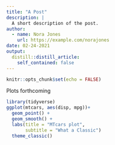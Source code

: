 ```yaml
---
title: "A Post"
description: |
  A short description of the post.
author:
  - name: Nora Jones
    url: https://example.com/norajones
date: 02-24-2021
output:
  distill::distill_article:
    self_contained: false
---
```



```r
knitr::opts_chunk$set(echo = FALSE)
```

Plots forthcoming

```r
library(tidyverse)
ggplot(mtcars, aes(disp, mpg))+
  geom_point() +
  geom_smooth() +
  labs(title = "MTcars plot",
       subtitle = "What a Classic")
  theme_classic()

```



